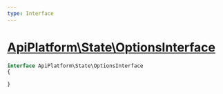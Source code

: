 ```yaml
---
type: Interface
---
```


# [ApiPlatform\State\OptionsInterface](/docs/v3.2/reference/State/OptionsInterface)



```php
interface ApiPlatform\State\OptionsInterface
{

}
```